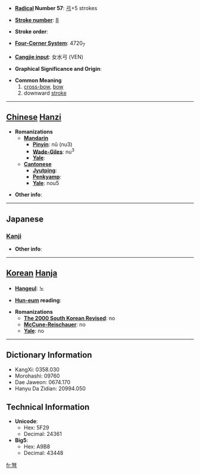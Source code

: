 * '''[[Wiktionary:Chinese radical index| Radical]] Number 57''': [[Wiktionary:Chinese radical index 弓|弓]]+5 strokes

* '''[[Wiktionary:Chinese total strokes index|Stroke number]]''': [[Wiktionary:Chinese total strokes index 8|8]]

* '''Stroke order''': 

* '''[[Wiktionary:Chinese four corner index|Four-Corner System]]''': 4720<sub>7</sub>

* '''[[Wiktionary:Chinese Cangjie index|Cangjie input]]''': 女水弓 (VEN)

* '''Graphical Significance and Origin''': 

* '''Common Meaning'''
*#[[cross-bow]], [[bow]]
*# downward [[stroke]]


----

== [[Chinese]] [[Hanzi]] ==

* '''Romanizations'''
** '''[[Mandarin]]'''
*** '''[[Pinyin]]''': nǔ (nu3)
*** '''[[Wade-Giles]]''': nu<sup>3</sup>
*** '''[[Yale]]''': 
** '''[[Cantonese]]'''
*** '''[[Jyutping]]''':
*** '''[[Penkyamp]]''': 
*** '''[[Yale]]''': nou5

* '''Other info''': 

----

==Japanese==
===[[Kanji]]===
{{kanji|on readings=[[ど]] (do)
|kun readings=[[いしゅみ]] (ishumi)
}}

* '''Other info''':  

----

== [[Korean]] [[Hanja]] ==

* '''[[Hangeul]]''': 노

* '''[[Hun-eum]] reading''': 

* '''Romanizations'''
** '''[[The 2000 South Korean Revised Romanization|The 2000 South Korean Revised]]''': no
** '''[[McCune-Reischauer]]''': no
** '''[[Yale]]''': no

----

== Dictionary Information ==

* KangXi: 0358.030
* Morohashi: 09760
* Dae Jaweon: 0674.170
* Hanyu Da Zidian: 20994.050

== Technical Information ==

* '''Unicode''':
** Hex: 5F29
** Decimal: 24361
* '''Big5''':
** Hex: A9B8
** Decimal: 43448

[[fr:弩]]